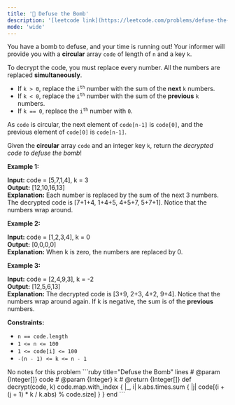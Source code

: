 ```yaml
---
title: '🧩 Defuse the Bomb'
description: '[leetcode link](https://leetcode.com/problems/defuse-the-bomb/description/)'
mode: 'wide'
---
```

<Tabs>
  <Tab title="Question" icon="circle-question" iconType="regular">
    <Card>
      <p>You have a bomb to defuse, and your time is running out! Your informer will provide you with a <strong>circular</strong> array <code>code</code>&nbsp;of length of <code>n</code>&nbsp;and a key <code>k</code>.</p>  <p>To decrypt the code, you must replace every number. All the numbers are replaced <strong>simultaneously</strong>.</p>  <ul>  <li>If <code>k &gt; 0</code>, replace the <code>i<sup>th</sup></code> number with the sum of the <strong>next</strong> <code>k</code> numbers.</li>  <li>If <code>k &lt; 0</code>, replace the <code>i<sup>th</sup></code> number with the sum of the <strong>previous</strong> <code>k</code> numbers.</li>  <li>If <code>k == 0</code>, replace the <code>i<sup>th</sup></code> number with <code>0</code>.</li> </ul>  <p>As <code>code</code> is circular, the next element of <code>code[n-1]</code> is <code>code[0]</code>, and the previous element of <code>code[0]</code> is <code>code[n-1]</code>.</p>  <p>Given the <strong>circular</strong> array <code>code</code> and an integer key <code>k</code>, return <em>the decrypted code to defuse the bomb</em>!</p>   <p><strong class="example">Example 1:</strong></p>   <strong>Input:</strong> code = [5,7,1,4], k = 3 <br/> <strong>Output:</strong> [12,10,16,13] <br/> <strong>Explanation:</strong> Each number is replaced by the sum of the next 3 numbers. The decrypted code is [7+1+4, 1+4+5, 4+5+7, 5+7+1]. Notice that the numbers wrap around.   <p><strong class="example">Example 2:</strong></p>   <strong>Input:</strong> code = [1,2,3,4], k = 0 <br/> <strong>Output:</strong> [0,0,0,0] <br/> <strong>Explanation:</strong> When k is zero, the numbers are replaced by 0.    <p><strong class="example">Example 3:</strong></p>   <strong>Input:</strong> code = [2,4,9,3], k = -2 <br/> <strong>Output:</strong> [12,5,6,13] <br/> <strong>Explanation:</strong> The decrypted code is [3+9, 2+3, 4+2, 9+4]. Notice that the numbers wrap around again. If k is negative, the sum is of the <strong>previous</strong> numbers.    <p><strong>Constraints:</strong></p>  <ul>  <li><code>n == code.length</code></li>  <li><code>1 &lt;= n&nbsp;&lt;= 100</code></li>  <li><code>1 &lt;= code[i] &lt;= 100</code></li>  <li><code>-(n - 1) &lt;= k &lt;= n - 1</code></li> </ul> 
    </Card>
  </Tab>
  <Tab title="Solution" icon="lightbulb" iconType="regular" >
    <Card>
      No notes for this problem
    </Card>
  <Expandable title="code">
    <CodeGroup dropdown>
```ruby title="Defuse the Bomb" lines
# @param {Integer[]} code
# @param {Integer} k
# @return {Integer[]}
def decrypt(code, k)
  code.map.with_index { |_, i| k.abs.times.sum { |j| code[(i + (j + 1) * k / k.abs) % code.size] } }
end
```
    </CodeGroup>
  </Expandable>
  </Tab>
</Tabs>